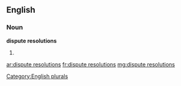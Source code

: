 ==English==

===Noun===
'''dispute resolutions'''

# {{plural of|dispute resolution}}

[[Category:English plurals]]

[[ar:dispute resolutions]]
[[fr:dispute resolutions]]
[[mg:dispute resolutions]]